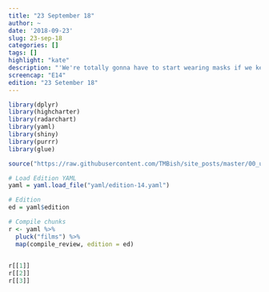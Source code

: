 ```yaml
---
title: "23 September 18"
author: ~
date: '2018-09-23'
slug: 23-sep-18
categories: []
tags: []
highlight: "kate"
description: "'We're totally gonna have to start wearing masks if we keep dressing this good. People gon' know it's us.' - McKayla"
screencap: "E14"
edition: "23 Setember 18"
---
```


```r
library(dplyr)
library(highcharter)
library(radarchart)
library(yaml)
library(shiny)
library(purrr)
library(glue)

source("https://raw.githubusercontent.com/TMBish/site_posts/master/00_utilities/film-review-utils.R")

# Load Edition YAML
yaml = yaml.load_file("yaml/edition-14.yaml")

# Edition
ed = yaml$edition

# Compile chunks
r <- yaml %>%
  pluck("films") %>%
  map(compile_review, edition = ed)
 

r[[1]]
r[[2]]
r[[3]]
```